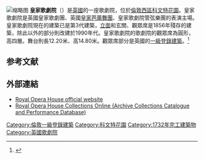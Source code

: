 {{NoteTA
|G1=Unit
}}
{{Infobox Theatre
|name           = 皇家歌劇院<br />Royal Opera House
|logo_image     = <!-- 檔案不存在 Royal Opera House logo.jpg ，可從英文維基百科取得 -->
|logo_size      = 180px
|logo_caption   = 皇家歌劇院標誌
|image          = Royal Opera House and ballerina.jpg
|caption        = 坐落於弓街的皇家歌劇院前由{{tsl|en|Enzo Plazzotta|恩佐·普拉佐塔}}製作的雕像《年輕舞者》（Young Dancer）
|address        = {{tsl|en|Bow Street|弓街}}
|city           = [[倫敦|倫敦]]（{{tsl|en|WC postcode area|西中倫敦郵遞區|WC2}}）
|country        = {{GBR}}
|publictransit  = {{rint|london|underground}} {{lus|Covent Garden}}
|designation    = [[登錄建築|一級登錄建築]]<ref>{{NHLE |num=1066392 |desc=The Royal Opera House |date=1970-01-09 |access-date=2015-07-09}}</ref>
|latitude       =
|longitude      =
|architect      =
|owner          =
|capacity       = 2,256
|type           = [[歌劇院|歌劇院]]
|opened         =
|yearsactive    =
|rebuilt        =
|closed         =
|othernames     =
|production     =
|currentuse     =
|website        ={{url|roh.org.uk}}
}}
[[File:ROH_auditorium_003.jpg|缩略图]]
'''皇家歌劇院'''（{{lang-en|Royal Opera House}}）是[[英國|英國]]的一座歌劇院，位於[[西區_(倫敦)|倫敦西區]][[科文特花園|科文特花園]]。皇家歌劇院是英國皇家歌劇團、英國[[皇家芭蕾舞團|皇家芭蕾舞團]]、皇家歌劇院管弦樂團的表演主場。皇家歌劇院現在的建築已是第3代建築，[[立面|立面]]和玄關、觀眾席是1856年殘存的建築，除此以外的部分則改建於1990年代。皇家歌劇院的歌劇院的觀眾席為圓形，高四層。舞台則長12.20米、高14.80米。觀眾席部分是英國的[[登錄建築|一級登錄建築]]。<ref>{{Cite web |title=Royal Opera House |url=https://database.theatrestrust.org.uk/resources/theatres/show/443-royal-opera-house-london |accessdate=2021-04-15 |publisher=Theatres Trust |language=en |archive-date=2016-03-23 |archive-url=https://web.archive.org/web/20160323220921/http://www.theatrestrust.org.uk/resources/theatres/show/443-royal-opera-house-london |dead-url=no }}</ref>

== 参考文献 ==
{{reflist}}

== 外部連結 ==
{{Commons category|Royal Opera House Covent Garden}}
* [http://www.roh.org.uk/ Royal Opera House official website] {{Wayback|url=http://www.roh.org.uk/ |date=20120211035700 }}
* [http://www.rohcollections.org.uk/ Royal Opera House Collections Online (Archive Collections Catalogue and Performance Database)] {{Wayback|url=http://www.rohcollections.org.uk/ |date=20140516184824 }}

{{Authority control}}

[[Category:倫敦一級登錄建築|Category:倫敦一級登錄建築]]
[[Category:科文特花園|Category:科文特花園]]
[[Category:1732年完工建築物|Category:1732年完工建築物]]
[[Category:英國歌劇院|Category:英國歌劇院]]
